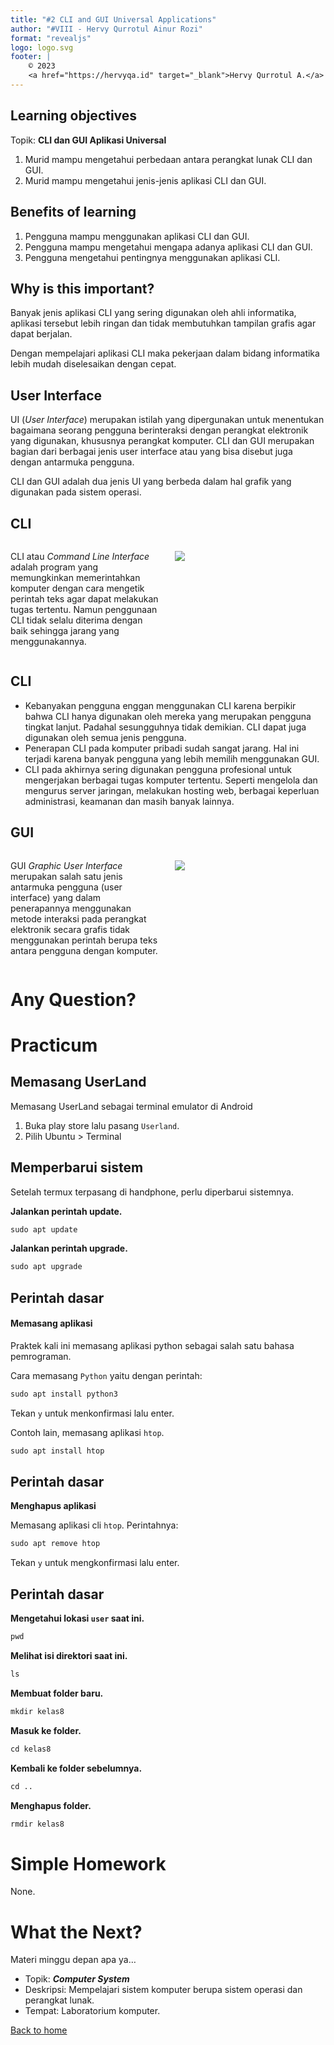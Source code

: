 ```yaml
---
title: "#2 CLI and GUI Universal Applications"
author: "#VIII - Hervy Qurrotul Ainur Rozi"
format: "revealjs"
logo: logo.svg
footer: |
    © 2023
    <a href="https://hervyqa.id" target="_blank">Hervy Qurrotul A.</a>
---
```


## Learning objectives {.smaller}

Topik: **CLI dan GUI Aplikasi Universal**

1. Murid mampu mengetahui perbedaan antara perangkat lunak CLI dan GUI.
1. Murid mampu mengetahui jenis-jenis aplikasi CLI dan GUI.

## Benefits of learning {.smaller}

1. Pengguna mampu menggunakan aplikasi CLI dan GUI.
1. Pengguna mampu mengetahui mengapa adanya aplikasi CLI dan GUI.
1. Pengguna mengetahui pentingnya menggunakan aplikasi CLI.

## Why is this important? {.smaller}

Banyak jenis aplikasi CLI yang sering digunakan oleh ahli informatika, aplikasi tersebut lebih ringan dan tidak membutuhkan tampilan grafis agar dapat berjalan.

Dengan mempelajari aplikasi CLI maka pekerjaan dalam bidang informatika lebih mudah diselesaikan dengan cepat.

## User Interface {.smaller}

UI (*User Interface*) merupakan istilah yang dipergunakan untuk menentukan bagaimana seorang pengguna berinteraksi dengan perangkat elektronik yang digunakan, khususnya perangkat komputer. CLI dan GUI merupakan bagian dari berbagai jenis user interface atau yang bisa disebut juga dengan antarmuka pengguna.

CLI dan GUI adalah dua jenis UI yang berbeda dalam hal grafik yang digunakan pada sistem operasi.

## CLI {.smaller}

:::: {.columns}

::: {.column width="50%"}
CLI atau *Command Line Interface* adalah program yang memungkinkan memerintahkan komputer dengan cara mengetik perintah teks agar dapat melakukan tugas tertentu. Namun penggunaan CLI tidak selalu diterima dengan baik sehingga jarang yang menggunakannya.

:::

::: {.column width="50%"}

![](img/linux-cli.webp)
:::

::::

## CLI {.smaller}

* Kebanyakan pengguna enggan menggunakan CLI karena berpikir bahwa CLI hanya digunakan oleh mereka yang merupakan pengguna tingkat lanjut. Padahal sesungguhnya tidak demikian. CLI dapat juga digunakan oleh semua jenis pengguna.
* Penerapan CLI pada komputer pribadi sudah sangat jarang. Hal ini terjadi karena banyak pengguna yang lebih memilih menggunakan GUI.
* CLI pada akhirnya sering digunakan pengguna profesional untuk mengerjakan berbagai tugas komputer tertentu. Seperti mengelola dan mengurus server jaringan, melakukan hosting web, berbagai keperluan administrasi, keamanan dan masih banyak lainnya.

## GUI {.smaller}

:::: {.columns}

::: {.column width="50%"}
GUI *Graphic User Interface* merupakan salah satu jenis antarmuka pengguna (user interface) yang dalam penerapannya menggunakan metode interaksi pada perangkat elektronik secara grafis tidak menggunakan perintah berupa teks antara pengguna dengan komputer.

:::

::: {.column width="50%"}

![](img/gui.webp)
:::

::::

# Any Question? {background-color="rgb(10, 132, 81)"}

# Practicum

## Memasang UserLand {.smaller}

Memasang UserLand sebagai terminal emulator di Android

1. Buka play store lalu pasang `Userland`.
1. Pilih Ubuntu > Terminal

## Memperbarui sistem {.smaller}

Setelah termux terpasang di handphone, perlu diperbarui sistemnya.

**Jalankan perintah update.**

``` markdown
sudo apt update
```

**Jalankan perintah upgrade.**

``` markdown
sudo apt upgrade
```

## Perintah dasar {.smaller}

#### Memasang aplikasi

Praktek kali ini memasang aplikasi python sebagai salah satu bahasa pemrograman.

Cara memasang `Python` yaitu dengan perintah:

``` markdown
sudo apt install python3
```

Tekan `y` untuk menkonfirmasi lalu enter.

Contoh lain, memasang aplikasi `htop`.

``` markdown
sudo apt install htop
```

## Perintah dasar {.smaller}

**Menghapus aplikasi**

Memasang aplikasi cli `htop`. Perintahnya:

``` markdown
sudo apt remove htop
```

Tekan `y` untuk mengkonfirmasi lalu enter.

## Perintah dasar {.smaller}

**Mengetahui lokasi `user` saat ini.**

``` markdown
pwd
```

**Melihat isi direktori saat ini.**

``` markdown
ls
```

**Membuat folder baru.**

``` markdown
mkdir kelas8
```

**Masuk ke folder.**

``` markdown
cd kelas8
```

**Kembali ke folder sebelumnya.**

``` markdown
cd ..
```

**Menghapus folder.**

``` markdown
rmdir kelas8
```

# Simple Homework

None.

# What the Next?

Materi minggu depan apa ya...

* Topik: _**Computer System**_
* Deskripsi: Mempelajari sistem komputer berupa sistem operasi dan perangkat lunak.
* Tempat: Laboratorium komputer.

[Back to home](/)
